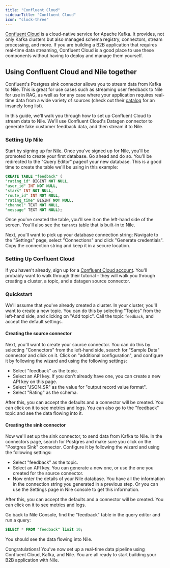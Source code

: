 ```yaml
---
title: "Confluent Cloud"
sidebarTitle: "Confluent Cloud"
icon: "clock-three"
---
```


[Confluent Cloud](https://www.confluent.io/confluent-cloud/) is a cloud-native service for Apache Kafka. It provides, not only Kafka clusters but also managed
schema registry, connectors, stream processing, and more. If you are building a B2B application that requires real-time data streaming, Confluent Cloud is
a good place to use these components without having to deploy and manage them yourself.

## Using Confluent Cloud and Nile together

Confluent's Postgres sink connector allows you to stream data from Kafka to Nile. This is great for use cases such as streaming user feedback to Nile for use in RAG,
as well as for any case where your application requires real-time data from a wide variety of sources
(check out their [catalog](https://www.confluent.io/product/connectors/) for an insanely long list).

In this guide, we'll walk you through how to set up Confluent Cloud to stream data to Nile. We'll use Confluent Cloud's Datagen connector to generate
fake customer feedback data, and then stream it to Nile.

### Setting Up Nile

Start by signing up for [Nile](https://console.thenile.dev/). Once you've signed up for Nile, you'll be promoted to create your first database. Go ahead and do so.
You'll be redirected to the "Query Editor" pageof your new database. This is a good time to create the table we'll be using in this example:

```sql
CREATE TABLE "feedback" (
"rating_id" BIGINT NOT NULL,
"user_id" INT NOT NULL,
"stars" INT NOT NULL,
"route_id" INT NOT NULL,
"rating_time" BIGINT NOT NULL,
"channel" TEXT NOT NULL,
"message" TEXT NOT NULL);
```

Once you've created the table, you'll see it on the left-hand side of the screen. You'll also see the `tenants` table that is built-in to Nile.

Next, you'll want to pick up your database connection string: Navigate to the "Settings" page, select "Connections" and click "Generate credentials".
Copy the connection string and keep it in a secure location.

### Setting Up Confluent Cloud

If you haven't already, sign up for a [Confluent Cloud account](https://confluent.cloud/signup). You'll probably want to walk through their tutorial - they will walk you
through creating a cluster, a topic, and a datagen source connector.

### Quickstart

We'll assume that you've already created a cluster. In your cluster, you'll want to create a new topic. You can do this by selecting "Topics" from the left-hand side, and
clicking on "Add topic". Call the topic `feedback`, and accept the default settings.

#### Creating the source connector

Next, you'll want to create your source connector. You can do this by selecting "Connectors" from the left-hand side, search for "Sample Data" connector and click on it.
Click on "additional configuration", and configure it by following the wizard and using the following settings:

- Select "feedback" as the topic.
- Select an API key. If you don't already have one, you can create a new API key on this page.
- Select "JSON_SR" as the value for "output record value format".
- Select "Rating" as the schema.

After this, you can accept the defaults and a connector will be created. You can click on it to see metrics and logs. You can also go to the "feedback" topic and see the data
flowing into it.

#### Creating the sink connector

Now we'll set up the sink connector, to send data from Kafka to Nile. In the connectors page, search for Postgres and make sure you click on the "Postgres Sink" connector.
Configure it by following the wizard and using the following settings:

- Select "feedback" as the topic.
- Select an API key. You can generate a new one, or use the one you created for the source connector.
- Now enter the details of your Nile database. You have all the information in the connection string you generated in a previous step. Or you can use the Settings page in
  Nile console to get this information.

After this, you can accept the defaults and a connector will be created. You can click on it to see metrics and logs.

Go back to Nile Console, find the "feedback" table in the query editor and run a query:

```sql
SELECT * FROM "feedback" limit 10;
```

You should see the data flowing into Nile.

Congratulations! You've now set up a real-time data pipeline using Confluent Cloud, Kafka, and Nile. You are all ready to start building your B2B application with Nile.
